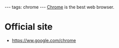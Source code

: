 ---
tags: chrome
---
[[Chrome]] is the best web browser.

= Official site =

* https://ww.google.com/chrome
